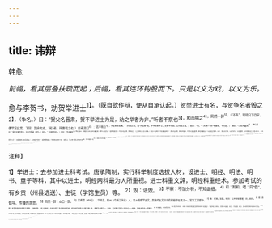 ```yaml
---
---
---
```

title: 讳辩
---



韩愈

*前幅，看其层叠扶疏而起；后幅，看其连环钩股而下。只是以文为戏，以文为乐。*

愈与李贺书，劝贺举进士<sup>1】。（既自欲作辩，便从自承认起。）贺举进士有名，与贺争名者毁之<sup>2】，（争名。）曰：“贺父名晋肃，贺不举进士为是，劝之举者为非。”听者不察也<sup>3】，和而唱之<sup>4】，同然一辞<sup>5】。（“不察”，轻轻只下四字，便早定此案。下辩，固余文也。“和”者，转更唱之也。）皇甫湜曰<sup>6】：“若不明白<sup>7】，子与贺且得罪。”（作辩之由，看“子与贺”句。子字在贺字上，又贺不作辩、公作辩之由。）愈曰：“然。”（先用一“然”字接住，下方起。）
律曰：“二名不遍讳<sup>8】。”释之者曰：“谓若言微不称在，言在不称徵（释毕。）是也。”（言释者是也。）律曰：“不讳嫌名<sup>9】。”释之者曰：“谓若禹与雨，邱与营之类（释毕。）是也。”（言释者是也。）今贺父名晋肃，贺举进士，（上引律文，此入叙事。）为犯二名律乎？为犯嫌名律乎？（贺父名进肃，律尚不偏讳；今贺父自名晋肃，律岂讳嫌名乎？只此是正辩毕。以下，俱以文为戏，以文为乐。）父名晋肃，子不得举进士，若父名仁，子不得为人乎？（其辞甚戏，其旨甚辣。）
夫讳始于何时？（提笔更端起。）作法制以教天下者，非周公、孔子欤？周公作诗不讳<sup>10】，孔子不偏讳二名<sup>11】，《春秋》不讥不讳嫌名<sup>17】，康王钊之孙，实为昭王<sup>13】，曾参之父名晢，曾子不讳昔<sup>14】。（此引周公、孔子，最似拉杂不整，不知其周公只是一句，孔子却是四句。盖《春秋》为孔子之书，曾子为孔子之徒也。“康王钊”句，又只在“春秋”句中，所谓文章虚实繁省之法也。）周之时有骐期，汉之时有杜度，此其子宜如何讳？将讳其嫌，遂讳其姓乎？将不讳其嫌者乎？（又一样辩，妙辩云
兴。）汉讳武帝名彻为通<sup>15】，不闻又讳车辙之辙为某字也；讳吕后名雉为野鸡，不闻又讳治天下之治为某字也。今上章及诏，不闻讳浒、势、秉、机也<sup>16】；（又一样辩。）惟宦官宫妾，（特指出一项人。）乃不敢言谕及机，以为触犯<sup>17】；（还他不察唱和缘故。）士君子立言行事，宜何所法守也<sup>18】？（要不察者细察也。以上拉杂辊掷而下，至此又毅然反复之。）今考之于经，质之于律，稽之以国家之典<sup>19】，贺举进士为可邪？为不可邪？（辞甚婉，旨甚辣。）
凡事父母，得如曾参，可以无讥矣<sup>4】；作人得如周公、孔子，亦可以止矣。（忽作袅袅余文。）今世之士，（唱和人。）不务行曾参、周公、孔子之行，而讳亲之名则务胜于曾参、周公、孔子<sup>2】，亦见其惑也<sup>2】。（以文为戏，以文为乐。）夫周公、孔子、曾参，卒不可胜<sup>20】；（忽然忘曾参，忽然带曾参。）胜周公、孔子、曾参<sup>2】，乃比于宦官、宫妾；（以文为戏，以文为乐。）则是宦官、宫妾之孝于其亲，贤于周公、孔子、曾参者邪？（以文为戏，以文为乐，不图篇终又作如此袅袅数转。）

<sup>注释】

<sup>1】举进士：去参加进士科考试。唐承隋制，实行科举制度选拔人材，设进士、明经、明法、明书、童子等科，其中以进士，明经两科最为人所重视。进士科重文辞，明经科重经术。参加考试的有乡贡（州县选送）、生徒（学馆生员）等。
<sup>2】毁：诋毁。
<sup>3】不察：不加分析，不知底细。
<sup>4】和：附和。唱：同“倡”，倡导、传播的意思。
<sup>5】同然一辞：众口一辞。
<sup>6】皇甫湜（shí石）：字持正，睦州（今浙江淳安）人，曾从韩愈学古文，是唐代古文运动的积极参加者之一，官至工部郎中。
<sup>7】若：假若，如果。明白：公开申辩清楚。白，辩白。
<sup>8】律：唐律，这里指唐律中的有关条款。先秦时期，《礼记·曲礼》中就已有“二名不偏讳”的话，这句话后来载入《唐六典》中，遂成为讳律之一。偏讳，是说两个字的人名不必一—避讳，仅避讳其中一字即可。
<sup>9】不讳嫌名：不讳同音字。
<sup>10】周公作诗不讳：《诗经》中旧说为周公姬旦所作的诗中有“克昌厥后”、“骏发尔私”一类句子，而周公父名姬昌（文王）、兄名姬发（武王），所以说他写诗时不避讳父兄之名。
<sup>1】孔子不偏讳二名：孔子母名徵在，孔子则言在不言微，或言微不言在，只是避讳其中的一个字。在《论语·八佾》中有“杞不足徽也”、“宋不足徵也”的话，《论语·卫灵公》中有“某在斯，某在斯”。的话，韩愈以此证明孔子不偏讳。
<sup>12】讥：讥剌。
<sup>13】康王钊：周康王姬钊。昭王：周昭王姬瑕。钊、昭两字同音，这是说不避嫌名讳。
<sup>14】曾参（shēn申）：字子舆，春秋末鲁国武城（今山东费县）人。他是孔子的学生，以孝行著称，《大戴礼记》中的《曾子本孝》《曾子立孝》、《曾子大孝》、《曾子事父母》等篇中载有曾子论孝道的言论。不讳昔：曾参的父亲名皙（xī晰），面《大戴礼记·曾子制言中》内有“昔者舜匹夫也”、“昔者伯夷叔齐死于沟浍之间”等语。
<sup>15】汉讳武帝名彻为通：汉武帝姓刘名彻，避彻字讳，所以称彻侯为通侯、改蒯彻为蒯通。
<sup>16】不闻讳滸、势、秉、机：没有听说又讳浒、势、秉、机字样。唐太祖李虎、太宗李世民、世祖李昞、玄宗李隆基的庙讳为虎、世、昞、基，与浒、势、秉、机音同。
<sup>17】“乃不敢言谕及机”二句：才不敢说“谕”字和“机”字，认为这是触犯了唐代宗（李豫）、玄宗（李隆基）的庙讳。
<sup>18】宜：应当。何所法守：遵循什么样的法则。
<sup>19】典：典章。
<sup>20】讥：这里是批评的意思。
<sup>21】止：尽善尽美。
<sup>22】胜：胜过，超过。
<sup>23】惑：糊涂。
<sup>24】“夫周公”句：指周公等圣贤的德行是怎样也超不过的。卒，终于。
<sup>25】“胜周公”句：指在避讳多寡的问题上超过周公等人。
<sup>26】孝于其亲：孝敬父母。